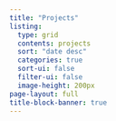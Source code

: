 ```yaml
---
title: "Projects"
listing: 
  type: grid
  contents: projects
  sort: "date desc"
  categories: true
  sort-ui: false
  filter-ui: false
  image-height: 200px
page-layout: full
title-block-banner: true
---
```

